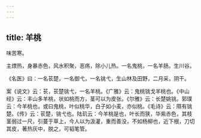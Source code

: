 ```yaml
---
---
---
```

title: 羊桃
---



味苦寒。

主熛热，身暴赤色，风水积聚，恶疡，除小儿热。一名鬼桃，一名羊肠。生川谷。

《名医》曰：一名苌楚，一名御弋，一名铫弋，生山林及田野，二月采，阴干。

案《说文》云：苌，苌楚铫弋，一名羊桃。《广雅》云：鬼桃铫戈羊桃也。《中山经》云：丰山多羊桃，状如桃而方，茎可以为皮张。《尔雅》云：长楚姚铫。郭璞云：今羊桃也，或曰鬼桃，叶似桃华，白子如小麦，亦似桃。《毛诗》云：隰有铫楚。《传》云：苌楚，铫弋也。陆玑云：今羊桃是也，叶长而狭，华紫赤色，其枝茎弱过一尺，引蔓于草上，今人以为汲灌，重而善没，不如杨柳也，近下根，刀切其皮，著热灰中，脱之，可韬笔管。
